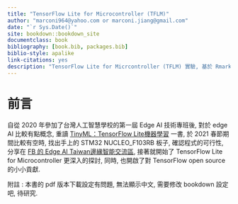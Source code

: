 ```yaml
--- 
title: "TensorFlow Lite for Microcontroller (TFLM)"
author: "marconi964@yahoo.com or marconi.jiang@gmail.com"
date: "`r Sys.Date()`"
site: bookdown::bookdown_site
documentclass: book
bibliography: [book.bib, packages.bib]
biblio-style: apalike
link-citations: yes
description: "TensorFlow Lite for Micrcontroller (TFLM) 實驗, 基於 Rmarkdown / bookdown 做成"
---
```


# 前言


自從 2020 年參加了台灣人工智慧學校的第一屆 Edge AI 技術專班後, 對於 edge AI 比較有點概念, 重讀 [TinyML：TensorFlow Lite機器學習](https://www.books.com.tw/products/0010865580?fbclid=IwAR1xgb-0LStRrHXajKT-u3uP982d0p8PQaDpNfhxHAzuCbATi6VOjYcwo2k)  一書, 於 2021 春節期間比較有空時, 找出手上的 STM32 NUCLEO_F103RB 板子, 確認程式的可行性, 分享在 [FB 的 Edge AI Taiwan邊緣智能交流區](https://www.facebook.com/groups/edgeaitw/permalink/2841368276150520/), 接著就開始了 TensorFlow Lite for Microcontroller 更深入的探討, 同時, 也開啟了對 TensorFlow open source 的小小貢獻. 

附註 : 本書的 pdf 版本下載設定有問題, 無法顯示中文, 需要修改 bookdown 設定吧, 待研究.  

